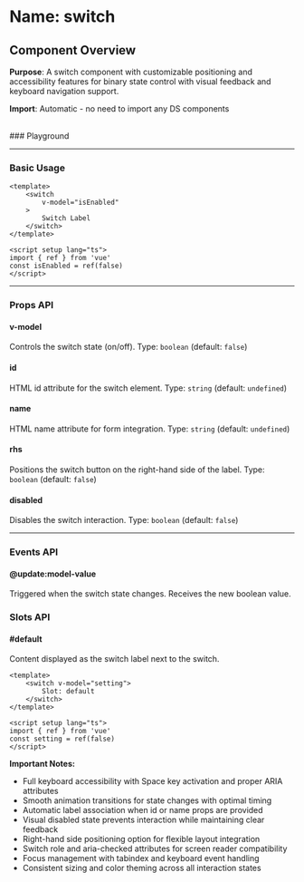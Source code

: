 
<Meta of={Switch} />

# Name: switch
## Component Overview

**Purpose**: A switch component with customizable positioning and accessibility features for binary state control with visual feedback and keyboard navigation support.

**Import**: Automatic - no need to import any DS components

<br />
### Playground

<Canvas of={Switch.Primary} />
<Controls />

---

### Basic Usage

```vue
<template>
    <switch 
        v-model="isEnabled"
    >
        Switch Label
    </switch>
</template>

<script setup lang="ts">
import { ref } from 'vue'
const isEnabled = ref(false)
</script>
```

<Canvas sourceState="none" of={Switch.Primary} />

---

### Props API

#### v-model
Controls the switch state (on/off). Type: `boolean` (default: `false`)

#### id
HTML id attribute for the switch element. Type: `string` (default: `undefined`)

#### name
HTML name attribute for form integration. Type: `string` (default: `undefined`)

#### rhs
Positions the switch button on the right-hand side of the label. Type: `boolean` (default: `false`)

<Canvas sourceState="none" of={Switch.RHS} />

#### disabled
Disables the switch interaction. Type: `boolean` (default: `false`)

<Canvas sourceState="none" of={Switch.Disabled} />

---

### Events API

#### @update:model-value
Triggered when the switch state changes. Receives the new boolean value.

### Slots API

#### #default
Content displayed as the switch label next to the switch.

```vue
<template>
    <switch v-model="setting">
        Slot: default
    </switch>
</template>

<script setup lang="ts">
import { ref } from 'vue'
const setting = ref(false)
</script>
```

**Important Notes:**
- Full keyboard accessibility with Space key activation and proper ARIA attributes
- Smooth animation transitions for state changes with optimal timing
- Automatic label association when id or name props are provided
- Visual disabled state prevents interaction while maintaining clear feedback
- Right-hand side positioning option for flexible layout integration
- Switch role and aria-checked attributes for screen reader compatibility
- Focus management with tabindex and keyboard event handling
- Consistent sizing and color theming across all interaction states